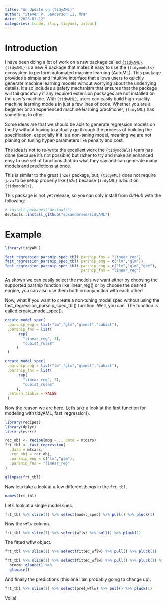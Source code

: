 ```yaml
---
title: "An Update on {tidyAML}"
author: "Steven P. Sanderson II, MPH"
date: "2023-01-12"
categories: [code, rtip, tidyaml, automl]
---
```


# Introduction

I have been doing a lot of work on a new package called [`{tidyAML}`](https://www.spsanderson.com/tidyAML/).  `{tidyAML}` is a new R package that makes it easy to use the `{tidymodels}` ecosystem to perform automated machine learning (AutoML). This package provides a simple and intuitive interface that allows users to quickly generate machine learning models without worrying about the underlying details. It also includes a safety mechanism that ensures that the package will fail gracefully if any required extension packages are not installed on the user’s machine. With `{tidyAML}`, users can easily build high-quality machine learning models in just a few lines of code. Whether you are a beginner or an experienced machine learning practitioner, `{tidyAML}` has something to offer.

Some ideas are that we should be able to generate regression models on the fly without having to actually go through the process of building the specification, especially if it is a non-tuning model, meaning we are not planing on tuning hyper-parameters like penalty and cost.

The idea is not to re-write the excellent work the `{tidymodels}` team has done (because it’s not possible) but rather to try and make an enhanced easy to use set of functions that do what they say and can generate many models and predictions at once.

This is similar to the great `{h2o}` package, but, `{tidyAML}` does not require `java` to be setup properly like `{h2o}` because `{tidyAML}` is built on `{tidymodels}`.

This package is not yet release, so you can only install from _GitHub_ with the following:

```r
# install.packages("devtools")
devtools::install_github("spsanderson/tidyAML")
```

# Example

```r
library(tidyAML)

fast_regression_parsnip_spec_tbl(.parsnip_fns = "linear_reg")
fast_regression_parsnip_spec_tbl(.parsnip_eng = c("lm","glm"))
fast_regression_parsnip_spec_tbl(.parsnip_eng = c("lm","glm","gee"), 
                                 .parsnip_fns = "linear_reg")
```

As shown we can easily select the models we want either by choosing the supported parsnip function like linear_reg() or by choose the desired engine, you can also use them both in conjunction with each other!

Now, what if you want to create a non-tuning model spec without using the fast_regression_parsnip_spec_tbl() function. Well, you can. The function is called create_model_spec().

```r
create_model_spec(
 .parsnip_eng = list("lm","glm","glmnet","cubist"),
 .parsnip_fns = list(
      rep(
        "linear_reg", 3),
        "cubist_rules"
     )
 )

create_model_spec(
 .parsnip_eng = list("lm","glm","glmnet","cubist"),
 .parsnip_fns = list(
      rep(
        "linear_reg", 3),
        "cubist_rules"
     ),
 .return_tibble = FALSE
 )
```

Now the reason we are here. Let’s take a look at the first function for modeling with tidyAML, fast_regression().

```r
library(recipes)
library(dplyr)
library(purrr)

rec_obj <- recipe(mpg ~ ., data = mtcars)
frt_tbl <- fast_regression(
  .data = mtcars, 
  .rec_obj = rec_obj, 
  .parsnip_eng = c("lm","glm"),
  .parsnip_fns = "linear_reg"
)

glimpse(frt_tbl)
```

Now lets take a look at a few different things in the `frt_tbl`.

```r
names(frt_tbl)
```

Let's look at a single model spec.

```r
frt_tbl %>% slice(1) %>% select(model_spec) %>% pull() %>% pluck(1)
```

Now the `wflw` column.

```r
frt_tbl %>% slice(1) %>% select(wflw) %>% pull() %>% pluck(1)
```

The fitted wflw object.

```r
frt_tbl %>% slice(1) %>% select(fitted_wflw) %>% pull() %>% pluck(1)

frt_tbl %>% slice(1) %>% select(fitted_wflw) %>% pull() %>% pluck(1) %>%
  broom::glance() %>%
  glimpse()
```

And finally the predictions (this one I am probably going to change up).

```r
frt_tbl %>% slice(1) %>% select(pred_wflw) %>% pull() %>% pluck(1)
```

Voila!